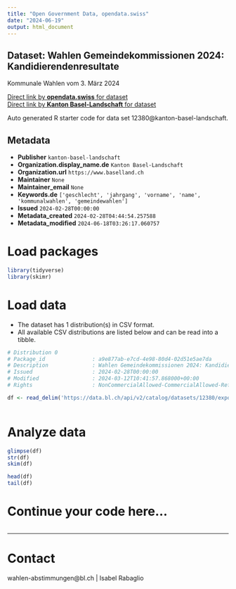 ```yaml
---
title: "Open Government Data, opendata.swiss"
date: "2024-06-19"
output: html_document
---
```


## Dataset: Wahlen Gemeindekommissionen 2024: Kandidierendenresultate

Kommunale Wahlen vom 3. März 2024

[Direct link by **opendata.swiss** for dataset](https://opendata.swiss/de/dataset/wahlen-gemeindekommissionen-2024-kandidierendenresultate)<br>
[Direct link by **Kanton Basel-Landschaft** for dataset](https://data.bl.ch/explore/dataset/12380/)

Auto generated R starter code for data set 12380@kanton-basel-landschaft.

## Metadata

- **Publisher** `kanton-basel-landschaft`
- **Organization.display_name.de** `Kanton Basel-Landschaft`
- **Organization.url** `https://www.baselland.ch`
- **Maintainer** `None`
- **Maintainer_email** `None`
- **Keywords.de** `['geschlecht', 'jahrgang', 'vorname', 'name', 'kommunalwahlen', 'gemeindewahlen']`
- **Issued** `2024-02-28T00:00:00`
- **Metadata_created** `2024-02-28T04:44:54.257588`
- **Metadata_modified** `2024-06-18T03:26:17.060757`


# Load packages

```r

library(tidyverse)
library(skimr)

```

# Load data

-   The dataset has 1 distribution(s) in CSV format.
-   All available CSV distributions are listed below and can be read into a tibble.

```r

# Distribution 0
# Package_id               : a9e877ab-e7cd-4e98-80d4-02d51e5ae7da
# Description              : Wahlen Gemeindekommissionen 2024: Kandidierendenresultate (csv)
# Issued                   : 2024-02-28T00:00:00
# Modified                 : 2024-03-12T10:41:57.868000+00:00
# Rights                   : NonCommercialAllowed-CommercialAllowed-ReferenceRequired

df <- read_delim('https://data.bl.ch/api/v2/catalog/datasets/12380/exports/csv')



```

# Analyze data

```r

glimpse(df)
str(df)
skim(df)

head(df)
tail(df)

```

# Continue your code here...

```r

```

------------------------------------------------------------------------

# Contact

wahlen-abstimmungen@bl.ch | Isabel Rabaglio
